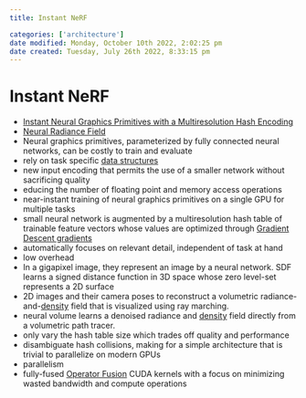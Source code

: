 ```yaml
---
title: Instant NeRF

categories: ['architecture']
date modified: Monday, October 10th 2022, 2:02:25 pm
date created: Tuesday, July 26th 2022, 8:33:15 pm
---
```


# Instant NeRF
- [Instant Neural Graphics Primitives with a Multiresolution Hash Encoding](https://arxiv.org/abs/2201.05989)
- [Neural Radiance Field](Neural%20Radiance%20Field.qmd)
- Neural graphics primitives, parameterized by fully connected neural networks, can be costly to train and evaluate
- rely on task specific [data structures](Data%20Structures.qmd)
- new input encoding that permits the use of a smaller network without sacrificing quality
- educing the number of floating point and memory access operations
- near-instant training of neural graphics primitives on a single GPU for multiple tasks
- small neural network is augmented by a multiresolution hash table of trainable feature vectors whose values are optimized through [Gradient Descent gradients](Gradient%20Descent%20gradients.qmd)
- automatically focuses on relevant detail, independent of task at hand
- low overhead
- In a gigapixel image, they represent an image by a neural network. SDF learns a signed distance function in 3D space whose zero level-set represents a 2D surface
- 2D images and their camera poses to reconstruct a volumetric radiance-and-[density](Density.qmd) field that is visualized using ray marching.
- neural volume learns a denoised radiance and [density](Density.qmd) field directly from a volumetric path tracer.
- only vary the hash table size which trades off quality and performance
- disambiguate hash collisions, making for a simple architecture that is trivial to parallelize on modern GPUs
- parallelism
- fully-fused [Operator Fusion](Operator%20Fusion.qmd) CUDA kernels with a focus on minimizing wasted bandwidth and compute operations



